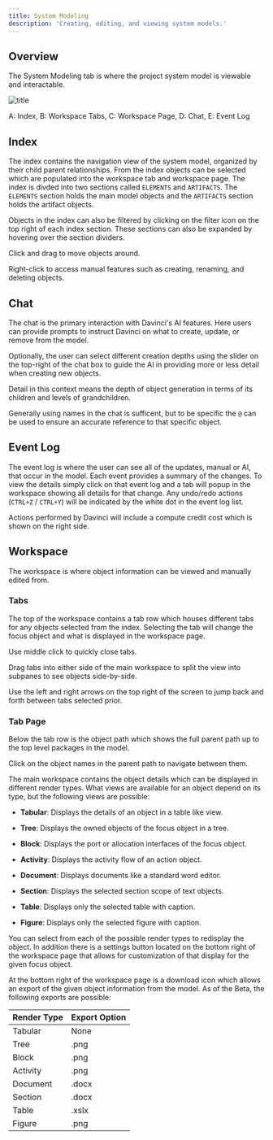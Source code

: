 ```yaml
---
title: System Modeling
description: 'Creating, editing, and viewing system models.'
---
```


## Overview
The System Modeling tab is where the project system model is viewable and interactable.


![title](/images/viewcaptures/systemview_zones.png)

A: Index, B: Workspace Tabs, C: Workspace Page, D: Chat, E: Event Log

## Index
The index contains the navigation view of the system model, organized by their child parent relationships. From the index objects can be selected which are populated into the workspace tab and workspace page. The index is divded into two sections called `ELEMENTS` and `ARTIFACTS`. The `ELEMENTS` section holds the main model objects and the `ARTIFACTS` section holds the artifact objects.

Objects in the index can also be filtered by clicking on the filter icon on the top right of each index section. These sections can also be expanded by hovering over the section dividers.

<Tip>Click and drag to move objects around.</Tip>

<Tip>Right-click to access manual features such as creating, renaming, and deleting objects.</Tip>

## Chat
The chat is the primary interaction with Davinci's AI features. Here users can provide prompts to instruct Davinci on what to create, update, or remove from the model. 

Optionally, the user can select different creation depths using the slider on the top-right of the chat box to guide the AI in providing more or less detail when creating new objects. 

<Info>Detail in this context means the depth of object generation in terms of its children and levels of grandchildren.</Info>

<Tip>Generally using names in the chat is sufficent, but to be specific the `@` can be used to ensure an accurate reference to that specific object.</Tip>

## Event Log
The event log is where the user can see all of the updates, manual or AI, that occur in the model. Each event provides a summary of the changes. To view the details simply click on that event log and a tab will popup in the workspace showing all details for that change. Any undo/redo actions (`CTRL+Z` / `CTRL+Y`) will be indicated by the white dot in the event log list. 

<Info>Actions performed by Davinci will include a compute credit cost which is shown on the right side.</Info>

## Workspace
The workspace is where object information can be viewed and manually edited from. 

### Tabs
The top of the workspace contains a tab row which houses different tabs for any objects selected from the index. Selecting the tab will change the focus object and what is displayed in the workspace page.

<Tip>Use middle click to quickly close tabs.</Tip>

<Tip>Drag tabs into either side of the main workspace to split the view into subpanes to see objects side-by-side.</Tip>

<Tip>Use the left and right arrows on the top right of the screen to jump back and forth between tabs selected prior.</Tip>

### Tab Page
Below the tab row is the object path which shows the full parent path up to the top level packages in the model.

<Tip>Click on the object names in the parent path to navigate between them.</Tip>

The main workspace contains the object details which can be displayed in different render types. What views are available for an object depend on its type, but the following views are possible:

* **Tabular**: Displays the details of an object in a table like view.

* **Tree**: Displays the owned objects of the focus object in a tree. 

* **Block**: Displays the port or allocation interfaces of the focus object.

* **Activity**: Displays the activity flow of an action object.

* **Document**: Displays documents like a standard word editor.

* **Section**: Displays the selected section scope of text objects.

* **Table**: Displays only the selected table with caption.

* **Figure**: Displays only the selected figure with caption.

You can select from each of the possible render types to redisplay the object. In addition there is a settings button located on the bottom right of the workspace page that allows for customization of that display for the given focus object.

At the bottom right of the workspace page is a download icon which allows an export of the given object information from the model. As of the Beta, the following exports are possible:

| Render Type | Export Option                           |
| -------- | ------------------------------------- |
| Tabular   | None                     |
| Tree     | .png                          |
| Block   | .png |
| Activity   | .png |
| Document   | .docx |
| Section   | .docx |
| Table   | .xslx |
| Figure   | .png |

